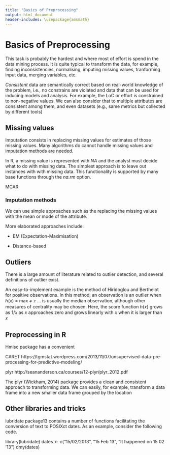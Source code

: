 ```yaml
---
title: "Basics of Preprocessing"
output: html_document
header-includes: \usepackage{amsmath}
---
```


# Basics of Preprocessing

This task is probably the hardest and where most of effort is spend in the data mining process. It is quite typical to transform the data, for example, finding inconsistencies, normalising, imputing missing values, tranforming input data, merging variables, etc.

*Consistent* data are semantically correct based on real-world knowledge of the problem, i.e., no constrains are violated and data that can be used for inducing models and analysis. For example, the LoC or effort is constrained to non-negative values. We can also consider that to multiple attributes are consistent among them, and even datasets (e.g., same metrics but collected by different tools)


## Missing values

Imputation consists in replacing missing values for estimates of those missing values. Many algorithms do cannot handle missing values and imputation methods are needed. 

In R, a missing value is represented with $NA$ and the analyst must decide what to do with missing data. The simplest approach is to leave out instances with with missing data. This functionality is supported by many base functions through the *na.rm* option.

MCAR

### Imputation methods

We can use simple approaches such as the replacing the missing values with the mean or mode of the attribute.

More elaborated approaches include:

  + EM (Expectation-Maximisation)

  + Distance-based


## Outliers

There is a large amount of literature related to outlier detection, and several definitions of outlier exist. 

An easy-to-implement example is the method of Hiridoglou and Berthelot  for positive observations.
In this method, an observation is an outlier when
ℎ(𝑥) = max ቆ 𝑥
...
is usually the median observation, although
other measures of centrality may be chosen. Here, the
score function ℎ(𝑥) grows as 1/𝑥 as 𝑥 approaches zero
and grows linearly with 𝑥 when it is larger than 𝑥

## Preprocessing in R

Hmisc package has a convenient 


CARET 
https://tgmstat.wordpress.com/2013/11/07/unsupervised-data-pre-processing-for-predictive-modeling/

plyr
http://seananderson.ca/courses/12-plyr/plyr_2012.pdf

The plyr (Wickham, 2014) package provides a clean and consistent approach to transforming
data. We can easily, for example, transform a data frame into a new smaller data frame grouped
by the location



## Other libraries and tricks

lubridate package13 contains a number of functions facilitating the conversion of text to
POSIXct dates. As an example, consider the following code.

library(lubridate)
dates <- c("15/02/2013", "15 Feb 13", "It happened on 15 02 '13")
dmy(dates)

